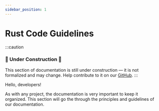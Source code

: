 ```yaml
---
sidebar_position: 1
---
```

# Rust Code Guidelines

:::caution

### 🚧 Under Construction 🚧

This section of documentation is still under construction — it is not formalized and may change.
Help contribute to it on our [GitHub](https://github.com/Avdan-OS/docsite/docs/meta/contributing/documentation.md).
:::

Hello, developers!

As with any project, the documentation is very important to keep it organized.
This section will go the through the principles and guidelines of our documentation.